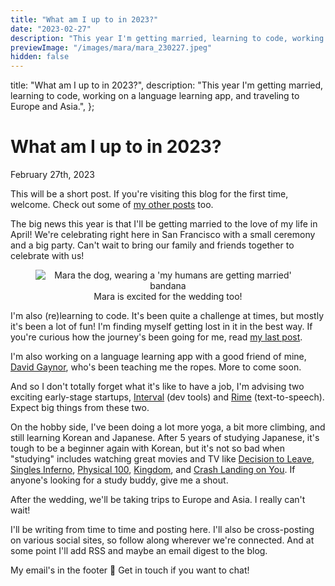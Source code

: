 ```yaml
---
title: "What am I up to in 2023?"
date: "2023-02-27"
description: "This year I'm getting married, learning to code, working on a language learning app, and traveling to Europe and Asia."
previewImage: "/images/mara/mara_230227.jpeg"
hidden: false
---
```



  title: "What am I up to in 2023?",
  description:
    "This year I'm getting married, learning to code, working on a language learning app, and traveling to Europe and Asia.",
};

# What am I up to in 2023?

<time dateTime={date} className="muted italic">
  February 27th, 2023
</time>

This will be a short post. If you're visiting this blog for the first time, welcome. Check out some of [my other posts](/posts) too.

The big news this year is that I'll be getting married to the love of my life in April! We're celebrating right here in San Francisco with a small ceremony and a big party. Can't wait to bring our family and friends together to celebrate with us!

<figure align="center">
  <Image
    src="/images/mara/mara_230227.jpeg"
    className="mx-auto"
    alt="Mara the dog, wearing a 'my humans are getting married' bandana"
    width={300}
    height={300}
  />
  <figcaption>Mara is excited for the wedding too!</figcaption>
</figure>

I'm also (re)learning to code. It's been quite a challenge at times, but mostly it's been a lot of fun! I'm finding myself getting lost in it in the best way. If you're curious how the journey's been going for me, read [my last post](/posts/relearning-to-code).

I'm also working on a language learning app with a good friend of mine, [David Gaynor](http://freedavid.co/), who's been teaching me the ropes. More to come soon.

And so I don't totally forget what it's like to have a job, I'm advising two exciting early-stage startups, [Interval](https://interval.com/) (dev tools) and [Rime](https://rime.ai/) (text-to-speech). Expect big things from these two.

On the hobby side, I've been doing a lot more yoga, a bit more climbing, and still learning Korean and Japanese. After 5 years of studying Japanese, it's tough to be a beginner again with Korean, but it's not so bad when "studying" includes watching great movies and TV like [Decision to Leave](https://www.imdb.com/title/tt12477480/), [Singles Inferno](https://www.netflix.com/title/81436209), [Physical 100](https://www.netflix.com/title/81587446), [Kingdom](https://www.netflix.com/title/80180171), and [Crash Landing on You](https://www.netflix.com/title/81159258). If anyone's looking for a study buddy, give me a shout.

After the wedding, we'll be taking trips to Europe and Asia. I really can't wait!

I'll be writing from time to time and posting here. I'll also be cross-posting on various social sites, so follow along wherever we're connected. And at some point I'll add RSS and maybe an email digest to the blog.

My email's in the footer 🦶 Get in touch if you want to chat!
